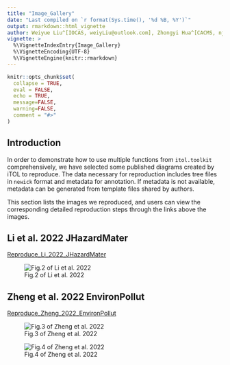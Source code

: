 ```yaml
---
title: "Image_Gallery"
date: "Last compiled on `r format(Sys.time(), '%d %B, %Y')`"
output: rmarkdown::html_vignette
author: Weiyue Liu^[IOCAS, weiyLiu@outlook.com], Zhongyi Hua^[CACMS, njbxhzy@hotmail.com], Tong Zhou^[IOCAS, tongzhou2017@gmail.com]
vignette: >
  %\VignetteIndexEntry{Image_Gallery}
  %\VignetteEncoding{UTF-8}
  %\VignetteEngine{knitr::rmarkdown}
---
```


```r
knitr::opts_chunk$set(
  collapse = TRUE,
  eval = FALSE,
  echo = TRUE,
  message=FALSE,
  warning=FALSE,
  comment = "#>"
)
```

## Introduction
In order to demonstrate how to use multiple functions from `itol.toolkit` comprehensively, we have selected some published diagrams created by iTOL to reproduce. The data necessary for reproduction includes tree files in `newick` format and metadata for annotation. If metadata is not available, metadata can be generated from template files shared by authors.

This section lists the images we reproduced, and users can view the corresponding detailed reproduction steps through the links above the images.

## Li et al. 2022 JHazardMater
[Reproduce_Li_2022_JHazardMater](https://github.com/TongZhou2017/itol.toolkit/discussions/9)

![Fig.2 of Li et al. 2022](https://ars.els-cdn.com/content/image/1-s2.0-S0304389422010202-gr2.jpg)

## Zheng et al. 2022 EnvironPollut
[Reproduce_Zheng_2022_EnvironPollut](https://github.com/TongZhou2017/itol.toolkit/discussions/13)

![Fig.3 of Zheng et al. 2022](https://ars.els-cdn.com/content/image/1-s2.0-S0269749122014579-gr3.jpg)

![Fig.4 of Zheng et al. 2022](https://ars.els-cdn.com/content/image/1-s2.0-S0269749122014579-gr4.jpg)
